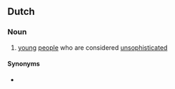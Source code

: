 ==Dutch==

===Noun===
{{nl-noun|head=[[johnny]][[-'s|'s]] [[en]] [[marina]]'s|p|-|johnny'tjes en marinaatjes}}

# {{lb|nl|Belgium|pejorative}} [[young]] [[people]] who are considered [[unsophisticated]]

====Synonyms====
* {{l|nl|sjonnies en anita's}}